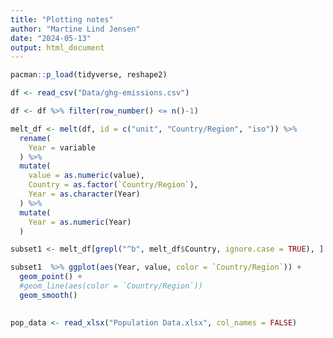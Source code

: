 ```yaml
---
title: "Plotting notes"
author: "Martine Lind Jensen"
date: "2024-05-13"
output: html_document
---
```


```r
pacman::p_load(tidyverse, reshape2)
```

```r
df <- read_csv("Data/ghg-emissions.csv")

df <- df %>% filter(row_number() <= n()-1)

melt_df <- melt(df, id = c("unit", "Country/Region", "iso")) %>% 
  rename(
    Year = variable
  ) %>% 
  mutate(
    value = as.numeric(value), 
    Country = as.factor(`Country/Region`), 
    Year = as.character(Year)
  ) %>%  
  mutate(
    Year = as.numeric(Year)
  )
```

```r
subset1 <- melt_df[grepl("^b", melt_df$Country, ignore.case = TRUE), ]

subset1  %>% ggplot(aes(Year, value, color = `Country/Region`)) + 
  geom_point() + 
  #geom_line(aes(color = `Country/Region`))
  geom_smooth()
  
```

```r
pop_data <- read_xlsx("Population Data.xlsx", col_names = FALSE)
```

